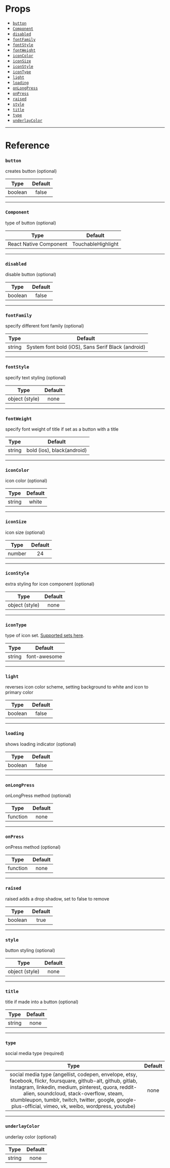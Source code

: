 # Props

- [`button`](#button)
- [`Component`](#Component)
- [`disabled`](#disabled)
- [`fontFamily`](#fontfamily)
- [`fontStyle`](#fontstyle)
- [`fontWeight`](#fontweight)
- [`iconColor`](#iconcolor)
- [`iconSize`](#iconsize)
- [`iconStyle`](#iconstyle)
- [`iconType`](#icontype)
- [`light`](#light)
- [`loading`](#loading)
- [`onLongPress`](#onlongpress)
- [`onPress`](#onpress)
- [`raised`](#raised)
- [`style`](#style)
- [`title`](#title)
- [`type`](#type)
- [`underlayColor`](#underlaycolor)

---

# Reference

### `button`

creates button (optional)

|  Type   | Default |
| :-----: | :-----: |
| boolean |  false  |

---

### `Component`

type of button (optional)

|          Type          |      Default       |
| :--------------------: | :----------------: |
| React Native Component | TouchableHighlight |

---

### `disabled`

disable button (optional)

|  Type   | Default |
| :-----: | :-----: |
| boolean |  false  |

---

### `fontFamily`

specify different font family (optional)

|  Type  |                      Default                       |
| :----: | :------------------------------------------------: |
| string | System font bold (iOS), Sans Serif Black (android) |

---

### `fontStyle`

specify text styling (optional)

|      Type      | Default |
| :------------: | :-----: |
| object (style) |  none   |

---

### `fontWeight`

specify font weight of title if set as a button with a title

|  Type  |          Default           |
| :----: | :------------------------: |
| string | bold (ios), black(android) |

---

### `iconColor`

icon color (optional)

|  Type  | Default |
| :----: | :-----: |
| string |  white  |

---

### `iconSize`

icon size (optional)

|  Type  | Default |
| :----: | :-----: |
| number |   24    |

---

### `iconStyle`

extra styling for icon component (optional)

|      Type      | Default |
| :------------: | :-----: |
| object (style) |  none   |

---

### `iconType`

type of icon set. [Supported sets here](./icon.md#available-icon-sets).

|  Type  |   Default    |
| :----: | :----------: |
| string | font-awesome |

---

### `light`

reverses icon color scheme, setting background to white and icon to primary
color

|  Type   | Default |
| :-----: | :-----: |
| boolean |  false  |

---

### `loading`

shows loading indicator (optional)

|  Type   | Default |
| :-----: | :-----: |
| boolean |  false  |

---

### `onLongPress`

onLongPress method (optional)

|   Type   | Default |
| :------: | :-----: |
| function |  none   |

---

### `onPress`

onPress method (optional)

|   Type   | Default |
| :------: | :-----: |
| function |  none   |

---

### `raised`

raised adds a drop shadow, set to false to remove

|  Type   | Default |
| :-----: | :-----: |
| boolean |  true   |

---

### `style`

button styling (optional)

|      Type      | Default |
| :------------: | :-----: |
| object (style) |  none   |

---

### `title`

title if made into a button (optional)

|  Type  | Default |
| :----: | :-----: |
| string |  none   |

---

### `type`

social media type (required)

|                                                                                                                                                            Type                                                                                                                                                            | Default |
| :------------------------------------------------------------------------------------------------------------------------------------------------------------------------------------------------------------------------------------------------------------------------------------------------------------------------: | :-----: |
| social media type (angellist, codepen, envelope, etsy, facebook, flickr, foursquare, github-alt, github, gitlab, instagram, linkedin, medium, pinterest, quora, reddit-alien, soundcloud, stack-overflow, steam, stumbleupon, tumblr, twitch, twitter, google, google-plus-official, vimeo, vk, weibo, wordpress, youtube) |  none   |

---

### `underlayColor`

underlay color (optional)

|  Type  | Default |
| :----: | :-----: |
| string |  none   |
